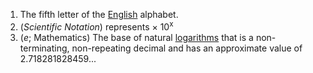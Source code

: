 #The fifth letter of the [[English]] alphabet.
#(''Scientific Notation'') represents &times; 10<sup>x</sup>
#(''e''; Mathematics) The base of natural [[logarithm]]s that is a non-terminating, non-repeating decimal and has an approximate value of 2.718281828459...
